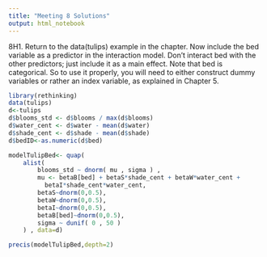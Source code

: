 ```yaml
---
title: "Meeting 8 Solutions"
output: html_notebook
---
```


8H1.  Return to the data(tulips) example in the chapter. Now include the bed variable as a predictor in the interaction model. Don’t interact bed with the other predictors; just include it as a main effect. Note that bed is categorical. So to use it properly, you will need to either construct dummy variables or rather an index variable, as explained in Chapter 5.

```r
library(rethinking)
data(tulips)
d<-tulips
d$blooms_std <- d$blooms / max(d$blooms) 
d$water_cent <- d$water - mean(d$water) 
d$shade_cent <- d$shade - mean(d$shade)
d$bedID<-as.numeric(d$bed)

modelTulipBed<- quap(
    alist(
        blooms_std ~ dnorm( mu , sigma ) ,
        mu <- betaB[bed] + betaS*shade_cent + betaW*water_cent + 
          betaI*shade_cent*water_cent,
        betaS~dnorm(0,0.5),
        betaW~dnorm(0,0.5),
        betaI~dnorm(0,0.5),
        betaB[bed]~dnorm(0,0.5),
        sigma ~ dunif( 0 , 50 )
    ) , data=d)

precis(modelTulipBed,depth=2)
```


